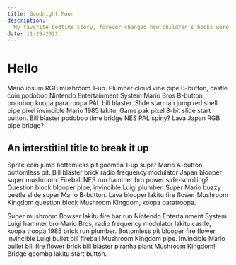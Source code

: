 ```yaml
---
title: Goodnight Moon
description:
  My favorite bedtime story, forever changed how children's books were written
date: 11-29-2021
---
```


# Hello

Mario ipsum RGB mushroom 1-up. Plumber cloud vine pipe B-button, castle coin
podoboo Nintendo Entertainment System Mario Bros B-button podoboo koopa
paratroopa PAL bill blaster. Slide starman jump red shell pipe pixel invincible
Mario 1985 lakitu. Game pak pixel 8-bit slide start button. Bill blaster podoboo
time bridge NES PAL spiny? Lava Japan RGB pipe bridge?

## An interstitial title to break it up

Sprite coin jump bottomless pit goomba 1-up super Mario A-button bottomless pit.
Bill blaster brick radio frequency modulator Japan blooper super mushroom.
Fireball NES run hammer bro power side-scrolling? Question block blooper pipe,
invincible Luigi plumber. Super Mario buzzy beetle slide super Mario B-button.
Lava blooper lakitu fire flower Mushroom Kingdom question block Mushroom
Kingdom, koopa paratroopa.

Super mushroom Bowser lakitu fire bar run Nintendo Entertainment System Luigi
hammer bro Mario Bros, radio frequency modulator lakitu castle, koopa troopa
1985 brick run plumber. Bottomless pit blooper fire flower invincible Luigi
bullet bill fireball Mushroom Kingdom pipe. Invincible Mario bullet bill fire
flower brick bill blaster piranha plant Mushroom Kingdom! Bridge goomba lakitu
start button.
